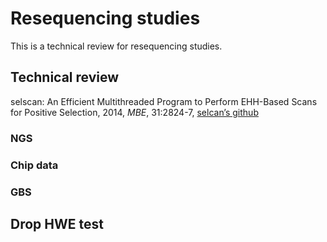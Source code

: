 # Resequencing studies

This is a technical review for resequencing studies.

## Technical review
selscan: An Efficient Multithreaded Program to Perform EHH-Based Scans for Positive Selection, 2014, $MBE$, 31:2824-7, [selcan's github](https://github.com/szpiech/selscan)

### NGS

### Chip data

### GBS

## Drop HWE test
